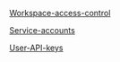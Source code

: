 [Workspace-access-control](Security/Workspace-access-control.md)

[Service-accounts](Security/Service-accounts.md)

[User-API-keys](Security/User-API-keys.md)